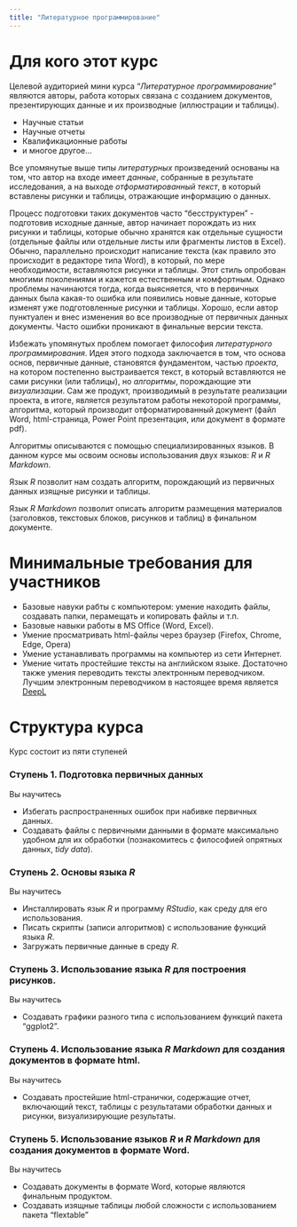 ```yaml
---
title: "Литературное программирование"
---
```


# Для кого этот курс

Целевой аудиторией мини курса "*Литературное программирование*" являются авторы, работа которых связана с созданием документов, презентирующих данные и их производные (иллюстрации и таблицы). 

- Научные статьи
- Научные отчеты
- Квалификационные работы 
- и многое другое...

Все упомянутые выше типы *литературных* произведений основаны на том, что автор на входе имеет *данные*, собранные в результате исследования, а на выходе *отформатированный текст*, в который вставлены рисунки и таблицы, отражающие информацию о данных.  

Процесс подготовки таких документов часто "бесструктурен" - подготовив исходные данные, автор начинает порождать из них рисунки и таблицы, которые обычно хранятся как отдельные сущности (отдельные файлы или отдельные листы или фрагменты листов в Excel). Обычно, параллельно происходит написание текста (как правило это происходит в редакторе типа Word), в который, по мере необходимости, вставляются рисунки и таблицы. Этот стиль опробован многими поколениями и кажется естественным и комфортным. Однако проблемы начинаются тогда, когда выясняется, что в первичных данных была какая-то ошибка или появились новые данные, которые изменят уже подготовленные рисунки и таблицы. Хорошо, если автор пунктуален и внес изменения во все производные от первичных данных документы. Часто ошибки проникают в финальные версии текста.

Избежать упомянутых проблем помогает философия *литературного программирования*. Идея этого подхода заключается в том, что основа основ, первичные данные, становятся фундаментом, частью *проекта*, на котором постепенно выстраивается текст, в который вставляются не сами рисунки (или таблицы), но  *алгоритмы*, порождающие эти *визуализации*. Сам же продукт, производимый в результате реализации проекта, в итоге, является результатом работы некоторой программы, алгоритма, который производит отформатированный документ (файл Word, html-страница, Power Point презентация, или документ в формате pdf). 

Алгоритмы описываются с помощью специализированных языков. В данном курсе мы освоим основы использования двух языков: *R* и *R Markdown*.  

Язык *R* позволит нам создать алгоритм, порождающий из первичных данных изящные рисунки и таблицы.

Язык *R Markdown* позволит описать алгоритм размещения материалов (заголовков, текстовых блоков, рисунков и таблиц) в финальном документе.  

# Минимальные требования для участников

- Базовые навуки рабты с компьютером: умение находить файлы, создавать папки, перамещать и копировать файлы и т.п.
- Базовые навыки работы в MS Office (Word, Excel). 
- Умение просматривать html-файлы через браузер (Firefox, Chrome, Edge, Opera)
- Умение устанавливать программы на компьютер из сети Интернет.
- Умение читать простейшие тексты на английском языке. Достаточно также умения переводить тексты электронным переводчиком. Лучшим электронным переводчиком в настоящее время является [DeepL](https://www.deepl.com/ru/translator)




# Структура курса

Курс состоит из пяти ступеней

### Ступень 1. Подготовка первичных данных

Вы научитесь 

- Избегать распространенных ошибок при набивке первичных данных.
- Создавать файлы с первичными данными в формате максимально удобном для их обработки (познакомитесь с философией опрятных данных, *tidy data*).



### Ступень 2. Основы языка *R*

Вы научитесь

- Инсталлировать язык *R* и программу *RStudio*, как среду для его использования. 
- Писать скрипты (записи алгоритмов) с использование функций языка *R*.
- Загружать первичные данные в среду *R*.

### Ступень 3. Использование языка *R* для построения рисунков.

Вы научитесь

- Создавать графики разного типа с использованием функций пакета "ggplot2".


### Ступень 4. Использование языка *R Markdown* для создания документов в формате html.

Вы научитесь

-  Создавать простейшие html-странички, содержащие отчет, включающий текст, таблицы с результатами обработки данных и рисунки, визуализирующие результаты.  


### Ступень 5. Использование языков *R* и *R Markdown* для создания документов в формате Word.

Вы научитесь 

- Создавать документы в формате Word, которые являются финальным продуктом.
- Создавать изящные таблицы любой сложности с использованием пакета "flextable"



